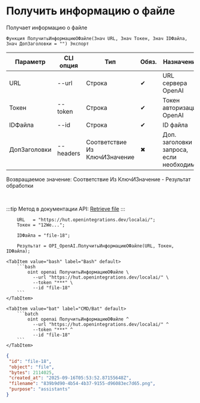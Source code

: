 ﻿---
sidebar_position: 3
description: Получить информацию о файле и другие функции для работы с OpenAI в Открытом пакете интеграций - бесплатной open-source библиотеке интеграций для 1С:Предприятие 8, OneScript и CLI
keywords: [1C, 1С, 1С:Предприятие, 1С:Предприятие 8.3, API, Интеграция, Сервисы, Обмен, OneScript, CLI, OpenAI]
---


# Получить информацию о файле
 Получает информацию о файле



`Функция ПолучитьИнформациюОФайле(Знач URL, Знач Токен, Знач IDФайла, Знач ДопЗаголовки = "") Экспорт`

  | Параметр | CLI опция | Тип | Обяз. | Назначение |
  |-|-|-|-|-|
  | URL | --url | Строка | &#x2714; | URL сервера OpenAI |
  | Токен | --token | Строка | &#x2714; | Токен авторизации OpenAI |
  | IDФайла | --id | Строка | &#x2714; | ID файла |
  | ДопЗаголовки | --headers | Соответствие Из КлючИЗначение | &#x2716; | Доп. заголовки запроса, если необходимо |

  
  Возвращаемое значение:   Соответствие Из КлючИЗначение - Результат обработки

<br/>

:::tip
Метод в документации API: [Retrieve file](https://platform.openai.com/docs/api-reference/files/retrieve)
:::
<br/>



```bsl title="Пример использования для 1С:Предприятие/OneScript"
    URL   = "https://hut.openintegrations.dev/localai/";
    Токен = "12We...";

    IDФайла = "file-18";

    Результат = OPI_OpenAI.ПолучитьИнформациюОФайле(URL, Токен, IDФайла);
```
    

 <Tabs>
  
    <TabItem value="bash" label="Bash" default>
        ```bash
            oint openai ПолучитьИнформациюОФайле \
              --url "https://hut.openintegrations.dev/localai/" \
              --token "***" \
              --id "file-18"
        ```
    </TabItem>
  
    <TabItem value="bat" label="CMD/Bat" default>
        ```batch
            oint openai ПолучитьИнформациюОФайле ^
              --url "https://hut.openintegrations.dev/localai/" ^
              --token "***" ^
              --id "file-18"
        ```
    </TabItem>
</Tabs>


```json title="Результат"
{
 "id": "file-18",
 "object": "file",
 "bytes": 2114025,
 "created_at": "2025-09-16T05:53:52.87155648Z",
 "filename": "839b9d90-4b54-4b37-9155-d96083ec7d65.png",
 "purpose": "assistants"
}
```
